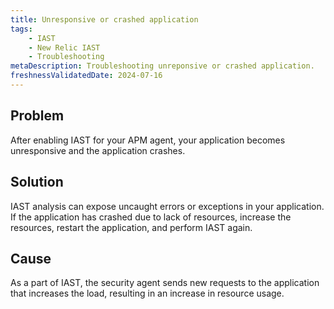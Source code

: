 ```yaml
---
title: Unresponsive or crashed application
tags:
    - IAST
    - New Relic IAST
    - Troubleshooting
metaDescription: Troubleshooting unreponsive or crashed application.
freshnessValidatedDate: 2024-07-16
---
```


## Problem

After enabling IAST for your APM agent, your application becomes unresponsive and the application crashes.


## Solution

IAST analysis can expose uncaught errors or exceptions in your application.
If the application has crashed due to lack of resources, increase the resources, restart the application, and perform IAST again.

## Cause

As a part of IAST, the security agent sends new requests to the application that increases the load, resulting in an increase in resource usage.
